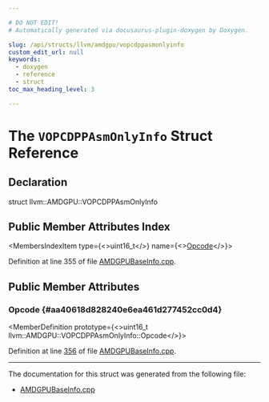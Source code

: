 ```yaml
---

# DO NOT EDIT!
# Automatically generated via docusaurus-plugin-doxygen by Doxygen.

slug: /api/structs/llvm/amdgpu/vopcdppasmonlyinfo
custom_edit_url: null
keywords:
  - doxygen
  - reference
  - struct
toc_max_heading_level: 3

---
```





# The `VOPCDPPAsmOnlyInfo` Struct Reference

<DoxygenPage pluginConfig={pluginConfig}>



## Declaration

<CodeBlock>struct llvm::AMDGPU::VOPCDPPAsmOnlyInfo</CodeBlock>

## Public Member Attributes Index

<MembersIndex>

<MembersIndexItem
  type={<>uint16&#95;t</>}
  name={<><a href="#aa40618d828240e6ea461d277452cc0d4">Opcode</a></>}>
</MembersIndexItem>

</MembersIndex>


Definition at line 355 of file <a href="/docs/api/files/lib/lib/target/lib/target/amdgpu/lib/target/amdgpu/utils/amdgpubaseinfo-cpp">AMDGPUBaseInfo.cpp</a>.

<SectionDefinition>

## Public Member Attributes

### Opcode {#aa40618d828240e6ea461d277452cc0d4}

<MemberDefinition
  prototype={<>uint16&#95;t llvm::AMDGPU::VOPCDPPAsmOnlyInfo::Opcode</>}>

Definition at line <a href="/docs/api/files/lib/lib/target/lib/target/amdgpu/lib/target/amdgpu/utils/amdgpubaseinfo-cpp/#l00356">356</a> of file <a href="/docs/api/files/lib/lib/target/lib/target/amdgpu/lib/target/amdgpu/utils/amdgpubaseinfo-cpp">AMDGPUBaseInfo.cpp</a>.
</MemberDefinition>

</SectionDefinition>

<hr/>

The documentation for this struct was generated from the following file:

<ul>
<li><a href="/docs/api/files/lib/lib/target/lib/target/amdgpu/lib/target/amdgpu/utils/amdgpubaseinfo-cpp">AMDGPUBaseInfo.cpp</a></li>
</ul>

</DoxygenPage>
